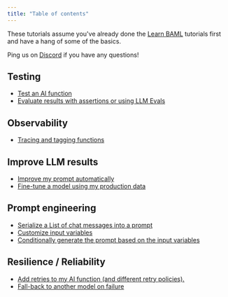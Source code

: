 ```yaml
---
title: "Table of contents"
---
```


These tutorials assume you've already done the [Learn BAML](/docs/guides/hello_world/level0) tutorials first and have a hang of some of the basics.

Ping us on [Discord](https://discord.gg/BTNBeXGuaS) if you have any questions!
<div style={{display: "flex", flexDirection: "row", flexWrap: "wrap"}}>
<div style={{flex: "1 0 50%", maxWidth: "50%", padding: "8px"}}>

<div style={{marginBottom: "20px"}}>
<h2>Testing</h2>
<ul>
<li><a href="/v3/how-to/testing/unit_test">Test an AI function</a></li>
<li><a href="/v3/how-to/testing/test_with_assertions">Evaluate results with assertions or using LLM Evals</a></li>
</ul>
</div>
<div style={{marginBottom: "20px"}}>
<h2>Observability</h2>
<ul>
<li><a href="/v3/how-to/boundary_studio/tracing-tagging">Tracing and tagging functions</a></li>
</ul>
</div>
<div style={{marginBottom: "20px"}}>
<h2>Improve LLM results</h2>
<ul>
<li><a href="/v3/how-to/improve_results/diagnose">Improve my prompt automatically</a></li>
<li><a href="/v3/how-to/improve_results/fine_tune">Fine-tune a model using my production data</a></li>
</ul>
</div>
</div>
<div style={{flex: "1 0 50%", maxWidth: "50%", padding: "8px"}}>
<div style={{marginBottom: "20px"}}>
<h2>Prompt engineering</h2>
<ul>
<li><a href="/v3/how-to/prompt_engineering/serialize_list">Serialize a List of chat messages into a prompt</a></li>
<li><a href="/v3/how-to/prompt_engineering/serialize_complex_input">Customize input variables</a></li>
<li><a href="/v3/how-to/prompt_engineering/conditional_rendering">Conditionally generate the prompt based on the input variables</a></li>
</ul>
</div>
<div style={{marginBottom: "20px"}}>
<h2>Resilience / Reliability</h2>
<ul>
<li><a href="/v3/how-to/resilience/retries">Add retries to my AI function (and different retry policies).</a></li>
<li><a href="/v3/how-to/resilience/fallback">Fall-back to another model on failure</a></li>
</ul>
</div>

</div>
</div>